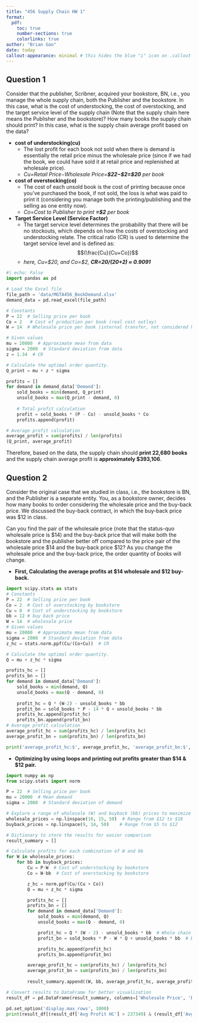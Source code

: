 ```yaml
---
title: "456 Supply Chain HW 1"
format:
  pdf:
    toc: true
    number-sections: true
    colorlinks: true
author: "Brian Gao"
date: today
callout-appearance: minimal # this hides the blue "i" icon on .callout-notes
---
```


## Question 1

Consider that the publisher, Scribner, acquired your bookstore, BN, i.e., you manage the whole supply chain, both the Publisher and the bookstore. In this case, what is the cost of understocking, the cost of overstocking, and the target service level of the supply chain (Note that the supply chain here means the Publisher and the bookstore)? How many books the supply chain should print? In this case, what is the supply chain average profit based on the data?

* **cost of understocking(cu)**
    + The lost profit for each book not sold when there is demand is essentially the retail price minus the wholesale price (since if we had the book, we could have sold it at retail price and replenished at wholesale price).
    + *Cu=Retail Price−Wholesale Price=**$22−$2=$20** per book*

* **cost of overstocking(co)**
    + The cost of each unsold book is the cost of printing because once you've purchased the book, if not sold, the loss is what was paid to print it (considering you manage both the printing/publishing and the selling as one entity now).
    + *Co=Cost to Publisher to print **=$2** per book*

* **Target Service Level (Service Factor)**
    + The target service level determines the probability that there will be no stockouts, which depends on how the costs of overstocking and understocking relate. The critical ratio (CR) is used to determine the target service level and is defined as:  $$(\frac{Cu}{Cu+Co})$$
    + *here, Cu=$20, and Co=$2, **CR=20/(20+2) $\approx$ 0.9091** *

```python
#| echo: False
import pandas as pd

# Load the Excel file
file_path = 'data/MGTA456_BookDemand.xlsx'
demand_data = pd.read_excel(file_path)

```

```python
# Constants
P = 22  # Selling price per book
Co = 2   # Cost of production per book (real cost outlay)
W = 14  # Wholesale price per book (internal transfer, not considered here)

# Given values
mu = 20000  # Approximate mean from data
sigma = 2000  # Standard deviation from data
z = 1.34  # CR

# Calculate the optimal order quantity.
Q_print = mu + z * sigma

profits = []
for demand in demand_data['Demand']:
    sold_books = min(demand, Q_print)
    unsold_books = max(Q_print - demand, 0)
    
    # Total profit calculation
    profit = sold_books * (P - Co) - unsold_books * Co
    profits.append(profit)

# Average profit calculation
average_profit = sum(profits) / len(profits)
(Q_print, average_profit)

```

Therefore, based on the data, the supply chain should **print 22,680 books** and the supply chain average profit is **approximately $393,106**.

## Question 2

Consider the original case that we studied in class, i.e., the bookstore is BN, and the Publisher is a separate entity. You, as a bookstore owner, decides how many books to order considering the wholesale price and the buy-back price. We discussed the buy-back contract, in which the buy-back price was $12 in class.

Can you find the pair of the wholesale price (note that the status-quo wholesale price is $14) and the buy-back price that will make both the bookstore and the publisher better off compared to the price pair of the wholesale price $14 and the buy-back price $12? As you change the wholesale price and the buy-back price, the order quantity of books will change.

* **First, Calculating the average profits at $14 wholesale and $12 buy-back.**
```python
import scipy.stats as stats
# Constants
P = 22  # Selling price per book
Co = 2  # Cost of overstocking by bookstore
Cu = 8  # Cost of understocking by bookstore
bb = 12 # buy back price
W = 14  # wholesale price
# Given values
mu = 20000  # Approximate mean from data
sigma = 2000  # Standard deviation from data
z_hc = stats.norm.ppf(Cu/(Co+Cu))  # CR

# Calculate the optimal order quantity.
Q = mu + z_hc * sigma

profits_hc = []
profits_bn = []
for demand in demand_data['Demand']:
    sold_books = min(demand, Q)
    unsold_books = max(Q - demand, 0)
    
    profit_hc = Q * (W-2) - unsold_books * bb
    profit_bn = sold_books * P - 14 * Q + unsold_books * bb
    profits_hc.append(profit_hc)
    profits_bn.append(profit_bn)
# Average profit calculation
average_profit_hc = sum(profits_hc) / len(profits_hc)
average_profit_bn = sum(profits_bn) / len(profits_bn)

print('average_profit_hc:$', average_profit_hc, 'average_profit_bn:$', average_profit_bn)
```

* **Optimizing by using loops and printing out profits greater than $14 & $12 pair.**
```python
import numpy as np
from scipy.stats import norm

P = 22  # Selling price per book
mu = 20000  # Mean demand
sigma = 2000  # Standard deviation of demand

# Explore a range of wholesale (W) and buyback (bb) prices to maximize profits
wholesale_prices = np.linspace(10, 15, 50)  # Range from $12 to $18
buyback_prices = np.linspace(9, 14, 50)    # Range from $5 to $12

# Dictionary to store the results for easier comparison
result_summary = []

# Calculate profits for each combination of W and bb
for W in wholesale_prices:
    for bb in buyback_prices:
        Cu = P-W  # Cost of understocking by bookstore
        Co = W-bb  # Cost of overstocking by bookstore

        z_hc = norm.ppf(Cu/(Cu + Co))
        Q = mu + z_hc * sigma

        profits_hc = []
        profits_bn = []
        for demand in demand_data['Demand']:
            sold_books = min(demand, Q)
            unsold_books = max(Q - demand, 0)

            profit_hc = Q * (W - 2) - unsold_books * bb  # Whole chain profit
            profit_bn = sold_books * P - W * Q + unsold_books * bb  # Bookstore profit

            profits_hc.append(profit_hc)
            profits_bn.append(profit_bn)

        average_profit_hc = sum(profits_hc) / len(profits_hc)
        average_profit_bn = sum(profits_bn) / len(profits_bn)
        
        result_summary.append((W, bb, average_profit_hc, average_profit_bn))

# Convert results to DataFrame for better visualization
result_df = pd.DataFrame(result_summary, columns=['Wholesale Price', 'Buyback Price', 'Avg Profit HC', 'Avg Profit BN'])

pd.set_option('display.max_rows', 1000)
print(result_df[(result_df['Avg Profit HC'] > 237349) & (result_df['Avg Profit BN'] > 154425)])
```